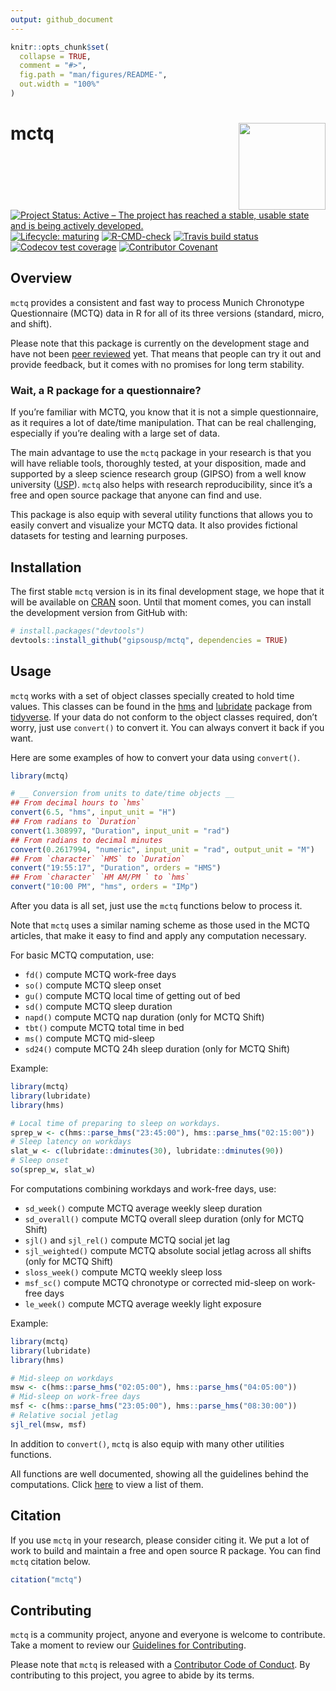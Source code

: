 ```yaml
---
output: github_document
---
```


<!-- README.md is generated from README.Rmd. Please edit that file -->

```r
knitr::opts_chunk$set(
  collapse = TRUE,
  comment = "#>",
  fig.path = "man/figures/README-",
  out.width = "100%"
)
```

# mctq <a href='https://gipsousp.github.io/mctq'><img src='man/figures/logo.png' align="right" height="139" /></a>

<!-- badges: start -->
[![Project Status: Active – The project has reached a stable, usable state and is being actively developed.](https://www.repostatus.org/badges/latest/active.svg)](https://www.repostatus.org/#active)
[![Lifecycle: maturing](https://img.shields.io/badge/lifecycle-maturing-blue.svg)](https://www.tidyverse.org/lifecycle/#maturing)
[![R-CMD-check](https://github.com/gipsousp/mctq/workflows/R-CMD-check/badge.svg)](https://github.com/gipsousp/mctq/actions)
[![Travis build status](https://travis-ci.com/gipsousp/mctq.svg?branch=master)](https://travis-ci.com/gipsousp/mctq)
[![Codecov test coverage](https://codecov.io/gh/gipsousp/mctq/branch/master/graph/badge.svg)](https://codecov.io/gh/gipsousp/mctq?branch=master)
[![Contributor Covenant](https://img.shields.io/badge/Contributor%20Covenant-v2.0%20adopted-ff69b4.svg)](https://gipsousp.github.io/mctq/CODE_OF_CONDUCT.html)
<!-- badges: end -->

## Overview

`mctq` provides a consistent and fast way to process Munich Chronotype Questionnaire (MCTQ) data in R for all of its three versions (standard, micro, and shift).

Please note that this package is currently on the development stage and have not been [peer reviewed](https://devguide.ropensci.org/softwarereviewintro.html) yet. That means that people can try it out and provide feedback, but it comes with no promises for long term stability.

<!-- ### About MCTQ -->

<!-- __UNDER DEVELOPMENT__ -->

<!-- To learn more about the standard Munich Chronotype Questionnaire (MCTQ), _cf._ Roenneberg, Wirz-Justice, & Merrow (2003), Roenneberg, Allebrandt, Merrow, & Vetter (2012), Roenneberg _et al._ (2015), and Roenneberg, Pilz, Zerbini, & Winnebeck (2019). -->

<!-- To know about different MCTQ versions, _cf._ Juda, Vetter, & Roenneberg (2013) and Ghotbi _et.al_ (2020). -->

<!-- If you curious about the variable computations and want to have access to the full questionnaire, _cf._ The Worldwide Experimental Platform (n.d.). -->

### Wait, a R package for a questionnaire?

If you're familiar with MCTQ, you know that it is not a simple questionnaire, as it requires a lot of date/time manipulation. That can be real challenging, especially if you're dealing with a large set of data.

The main advantage to use the `mctq` package in your research is that you will have reliable tools, thoroughly tested, at your disposition, made and supported by a sleep science research group (GIPSO) from a well know university ([USP](https://www5.usp.br/)). `mctq` also helps with research reproducibility, since it's a free and open source package that anyone can find and use.

This package is also equip with several utility functions that allows you to easily convert and visualize your MCTQ data. It also provides fictional datasets for testing and learning purposes.

## Installation

The first stable `mctq` version is in its final development stage, we hope that it will be available on [CRAN](https://cran.r-project.org/) soon. Until that moment comes, you can install the development version from GitHub with:

``` r
# install.packages("devtools")
devtools::install_github("gipsousp/mctq", dependencies = TRUE)
```

## Usage

`mctq` works with a set of object classes specially created to hold time values. This classes can be found in the [hms](https://hms.tidyverse.org/) and [lubridate](https://lubridate.tidyverse.org/) package from [tidyverse](https://www.tidyverse.org/packages/). If your data do not conform to the object classes required, don't worry, just use `convert()` to convert it. You can always convert it back if you want.

Here are some examples of how to convert your data using `convert()`.

```r
library(mctq)

# __ Conversion from units to date/time objects __
## From decimal hours to `hms`
convert(6.5, "hms", input_unit = "H")
## From radians to `Duration`
convert(1.308997, "Duration", input_unit = "rad")
## From radians to decimal minutes
convert(0.2617994, "numeric", input_unit = "rad", output_unit = "M")
## From `character` `HMS` to `Duration`
convert("19:55:17", "Duration", orders = "HMS")
## From `character` `HM AM/PM ` to `hms`
convert("10:00 PM", "hms", orders = "IMp")
```

After you data is all set, just use the `mctq` functions below to process it. 

Note that `mctq` uses a similar naming scheme as those used in the MCTQ articles, that make it easy to find and apply any computation necessary.

For basic MCTQ computation, use:

* `fd()` compute MCTQ work-free days
* `so()` compute MCTQ sleep onset
* `gu()` compute MCTQ local time of getting out of bed
* `sd()` compute MCTQ sleep duration
* `napd()` compute MCTQ nap duration (only for MCTQ Shift)
* `tbt()` compute MCTQ total time in bed
* `ms()` compute MCTQ mid-sleep
* `sd24()` compute MCTQ 24h sleep duration (only for MCTQ Shift)

Example:

```r
library(mctq)
library(lubridate)
library(hms)

# Local time of preparing to sleep on workdays.
sprep_w <- c(hms::parse_hms("23:45:00"), hms::parse_hms("02:15:00"))
# Sleep latency on workdays
slat_w <- c(lubridate::dminutes(30), lubridate::dminutes(90))
# Sleep onset
so(sprep_w, slat_w)
```

For computations combining workdays and work-free days, use:

* `sd_week()` compute MCTQ average weekly sleep duration
* `sd_overall()` compute MCTQ overall sleep duration (only for MCTQ Shift)
* `sjl()` and `sjl_rel()` compute MCTQ social jet lag
* `sjl_weighted()` compute MCTQ absolute social jetlag across all shifts (only for MCTQ Shift)
* `sloss_week()` compute MCTQ weekly sleep loss
* `msf_sc()` compute MCTQ chronotype or corrected mid-sleep on work-free days
* `le_week()` compute MCTQ average weekly light exposure

Example:

```r
library(mctq)
library(lubridate)
library(hms)

# Mid-sleep on workdays
msw <- c(hms::parse_hms("02:05:00"), hms::parse_hms("04:05:00"))
# Mid-sleep on work-free days
msf <- c(hms::parse_hms("23:05:00"), hms::parse_hms("08:30:00"))
# Relative social jetlag
sjl_rel(msw, msf)
```

In addition to `convert()`, `mctq` is also equip with many other utilities functions. 

All functions are well documented, showing all the guidelines behind the computations. Click [here](https://gipsousp.github.io/mctq/reference/index.html) to view a list of them.

## Citation

If you use `mctq` in your research, please consider citing it. We put a lot of work to build and maintain a free and open source R package. You can find `mctq` citation below.

```r
citation("mctq")
```

## Contributing

`mctq` is a community project, anyone and everyone is welcome to contribute. Take a moment to review our [Guidelines for Contributing](https://gipsousp.github.io/mctq/CONTRIBUTING.html).

Please note that `mctq` is released with a [Contributor Code of
Conduct](https://gipsousp.github.io/mctq/CODE_OF_CONDUCT.html). By contributing
to this project, you agree to abide by its terms.

